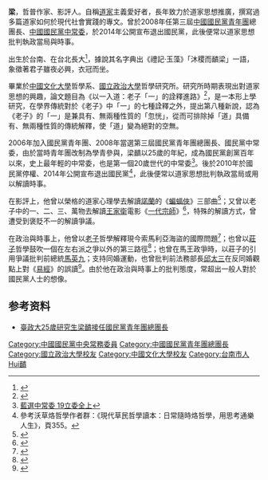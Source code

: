 {{Expand|time=2017-05-25T06:17:34+00:00}}
'''梁{{Ruby|靧|-{zh-cn:zhòu;zh-hk:zau6;zh-tw:ㄏㄨㄟˋ}-}}'''，哲普作家、影評人。自稱[[道家|道家]]主義愛好者，長年致力於道家思想推廣，撰寫過多篇道家如何於現代社會實踐的專文。曾於2008年任第三屆[[中國國民黨青年團|中國國民黨青年團]]總團長、[[中國國民黨中常委|中國國民黨中常委]]，於2014年公開宣布退出國民黨，此後便常以道家思想批判執政當局與時事。

出生於台南、在台北長大<ref>{{Cite web |url=http://cn.chinareviewnews.com/doc/1007/0/7/9/100707929.html?coluid=46&kindid=0&docid=100707929&mdate=0731004312 |title=梁靧：政策正确比民调重要，对马政府有信心 |accessdate=2009-10-05 |archive-date=2018-11-26 |archive-url=https://web.archive.org/web/20181126180758/http://cn.chinareviewnews.com/doc/1007/0/7/9/100707929.html?coluid=46&kindid=0&docid=100707929&mdate=0731004312 |dead-url=no }}</ref>，據說其名字典出《禮記‧玉藻》「沐稷而靧梁」一語，象徵著君子雖夜必興，衣冠而坐。

畢業於[[中國文化大學|中國文化大學]]哲學系、[[國立政治大學|國立政治大學]]哲學研究所。研究所時期表現出對道家思想的興趣，論文題目為《以一入道：老子「一」的詮釋進路》<ref>{{Cite web |url=http://nccur.lib.nccu.edu.tw/handle/140.119/81517 |title=以一入道：老子「一」的詮釋進路 |accessdate=2018-11-26 |archive-date=2018-11-26 |archive-url=https://web.archive.org/web/20181126135040/http://nccur.lib.nccu.edu.tw/handle/140.119/81517 |dead-url=no }}</ref>，是一本形上學研究，在學界傳統對於《老子》中「一」的七種詮釋之外，提出第八種新說，認為《老子》的「一」是兼具有、無兩種性質的「忽恍」，從而可排除掉「道」具備有、無兩種性質的傳統解釋，使「道」變為絕對的空無。

2006年加入國民黨青年團、2008年當選第三屆國民黨青年團總團長、國民黨中常委，由於當時青年團改制為學青參與，梁靧以25歲的年紀，成為國民黨創黨百年以來，史上最年輕的中常委，也是第一個20歲世代的中常委<ref>[https://tw.appledaily.com/headline/daily/20080727/30793447/ 藍選中常委 19立委全上]</ref>。後於2010年於國民黨停權、2014年公開宣布退出國民黨<ref>參考沃草烙哲學作者群：《現代草民哲學讀本：日常隨時烙哲學，用思考通樂人生》，頁355。</ref>，此後便常以道家思想批判執政當局或用以解讀時事。

在影評上，他曾以榮格的道家心理學去解讀[[諾蘭|諾蘭]]的《[[蝙蝠俠|蝙蝠俠]]》三部曲<ref>{{Cite web |url=https://www.facebook.com/notes/%E6%A2%81%E9%9D%A7/%E5%9C%A8%E9%9D%A2%E5%85%B7%E4%B9%8B%E9%96%93-%E9%BB%91%E6%9A%97%E9%A8%8E%E5%A3%AB%E9%BB%8E%E6%98%8E%E6%98%87%E8%B5%B7%E4%B8%AD%E7%9A%84%E5%8E%9F%E9%84%89%E5%96%BB%E7%A4%BA/411725835531294/ |title=在面具之間　《黑暗騎士：黎明昇起》中的原鄉喻示 |access-date=2018-11-26 |archive-date=2020-08-25 |archive-url=https://web.archive.org/web/20200825194600/https://www.facebook.com/notes/%E6%A2%81%E9%9D%A7/%E5%9C%A8%E9%9D%A2%E5%85%B7%E4%B9%8B%E9%96%93-%E9%BB%91%E6%9A%97%E9%A8%8E%E5%A3%AB%E9%BB%8E%E6%98%8E%E6%98%87%E8%B5%B7%E4%B8%AD%E7%9A%84%E5%8E%9F%E9%84%89%E5%96%BB%E7%A4%BA/411725835531294/ |dead-url=no }}</ref>；又曾以老子中的一、二、三、萬物去解讀[[王家衛|王家衛]]電影《[[一代宗師|一代宗師]]》<ref>{{Cite web |url=https://www.facebook.com/notes/%E6%A2%81%E9%9D%A7/%E4%B8%80%E4%BB%A3%E5%AE%97%E5%B8%AB%E9%81%93%E4%B8%80%E4%BA%8C%E4%B8%89%E7%9A%84%E5%9B%9B%E7%A8%AE%E6%AD%A6%E5%AD%B8%E5%A2%83%E7%95%8C/476853402351870/ |title=《一代宗師》：道、一、二、三的四種武學境界 |accessdate=2018-11-26 |archive-date=2019-02-18 |archive-url=https://web.archive.org/web/20190218141207/https://www.facebook.com/notes/%E6%A2%81%E9%9D%A7/%E4%B8%80%E4%BB%A3%E5%AE%97%E5%B8%AB%E9%81%93%E4%B8%80%E4%BA%8C%E4%B8%89%E7%9A%84%E5%9B%9B%E7%A8%AE%E6%AD%A6%E5%AD%B8%E5%A2%83%E7%95%8C/476853402351870 |dead-url=no }}</ref>，特殊的解讀方式，曾遭受到褒貶不一的解讀爭議。

在政治與時事上，他曾以[[老子|老子]]哲學解釋現今索馬利亞海盜的國際問題<ref>{{Cite web |url=https://www.thenewslens.com/article/70682 |title=《現代草民哲學讀本》：老子也按讚的索馬利亞海盜矯治方案 |accessdate=2018-11-26 |archive-date=2018-11-26 |archive-url=https://web.archive.org/web/20181126134926/https://www.thenewslens.com/article/70682 |dead-url=no }}</ref>；也曾以[[莊子|莊子]]哲學鼓吹一個在左右派之爭以外的第三路徑<ref>{{Cite web |url=https://opinion.udn.com/opinion/story/6685/1258180 |title=《鳴人堂》：工作很苦嗎？漢娜‧鄂蘭和莊子來救援啦！ |accessdate=2018-11-26 |archive-date=2018-11-26 |archive-url=https://web.archive.org/web/20181126180802/https://opinion.udn.com/opinion/story/6685/1258180 |dead-url=no }}</ref>；也曾在馬王政爭時，以莊子的引用爭議批判前總統[[馬英九|馬英九]]；支持同婚運動，也曾批判前法務部長[[邱太三|邱太三]]在反同婚觀點上對《[[易經|易經]]》的誤讀<ref>{{Cite web |url=https://opinion.udn.com/opinion/story/6685/2486517 |title=《鳴人堂》：邱太三說《易經》反同婚，真是這樣？ |accessdate=2018-11-26 |archive-date=2018-11-26 |archive-url=https://web.archive.org/web/20181126134835/https://opinion.udn.com/opinion/story/6685/2486517 |dead-url=no }}</ref>。由於他在政治與時事上的批判態度，常超出一般人對於國民黨人士的想像。

== 参考资料 ==
<div class="references-small">
<references />
</div>
*[http://big5.taiwan.cn/xwzx/bwkx/200807/t20080730_712669.htm 臺政大25歲研究生梁靧接任國民黨青年團總團長] {{Wayback|url=http://big5.taiwan.cn/xwzx/bwkx/200807/t20080730_712669.htm |date=20200825191858 }}

{{DEFAULTSORT:Liang梁}}
[[Category:中國國民黨中央常務委員|Category:中國國民黨中央常務委員]]
[[Category:中國國民黨青年團總團長|Category:中國國民黨青年團總團長]]
[[Category:國立政治大學校友|Category:國立政治大學校友]]
[[Category:中國文化大學校友|Category:中國文化大學校友]]
[[Category:台南市人|Category:台南市人]]
[[Category:梁姓|Hui靧]]
